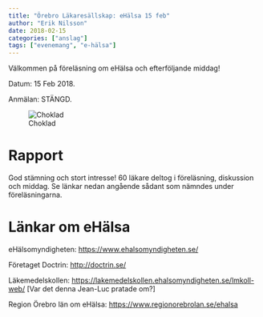 ```yaml
---
title: "Örebro Läkaresällskap: eHälsa 15 feb"
author: "Erik Nilsson"
date: 2018-02-15
categories: ["anslag"]
tags: ["evenemang", "e-hälsa"]
---
```


Välkommen på föreläsning om eHälsa och efterföljande middag! 

Datum: 15 Feb 2018. 

Anmälan: STÄNGD.

![Choklad](/affisch_choklad.jpg)

# Rapport

God stämning och stort intresse! 60 läkare deltog i föreläsning, diskussion och middag. Se länkar nedan angående sådant som nämndes under föreläsningarna.

# Länkar om eHälsa

eHälsomyndigheten: <https://www.ehalsomyndigheten.se/>

Företaget Doctrin: <http://doctrin.se/>

Läkemedelskollen: <https://lakemedelskollen.ehalsomyndigheten.se/lmkoll-web/> [Var det denna Jean-Luc pratade om?]

Region Örebro län om eHälsa: <https://www.regionorebrolan.se/ehalsa>
